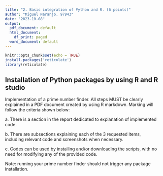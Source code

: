 ```yaml
---
title: "2. Basic integration of Python and R. (6 points)"
author: "Miguel Naranjo, 97943"
date: "2023-10-08"
output:
  pdf_document: default
  html_document:
    df_print: paged
  word_document: default
---
```


```r
knitr::opts_chunk$set(echo = TRUE)
install.packages('reticulate')
library(reticulate)
```

## Installation of Python packages by using R and R studio

Implementation of a prime number finder. All steps MUST be clearly explained in a PDF document created by using R markdown. Marking will follow the criteria shown below:

a\. There is a section in the report dedicated to explanation of implemented code.

b\. There are subsections explaining each of the 3 requested items, including relevant code and screenshots when necessary.

c\. Codes can be used by installing and/or downloading the scripts, with no need for modifying any of the provided code.

Note: running your prime number finder should not trigger any package installation.
